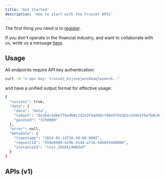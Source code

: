 ```yaml
---
title: 'Get Started'
description: 'How to start with the Trusset APIs'
---
```


The first thing you need is to [register](https://www.issuers.trusset.org/). 

If you don't operate in the financial industry, and want to collaborate with us, write us a message [here](https://www.trusset.org/contact).

## Usage 
All endpoints require API key authentication:

```bash
curl -H "x-api-key: trusset_ksjsnejwnsbkaqlwsmnsh.."
```
and have a unified output format for effective usage: 

```bash
{
  "success": true,
  "data": {
    "data": "data",
    "txHash": "0x3b4c5d6e7f8a9b0c1d2e3f4a5b6c7d8e9f0a1b2c3d4e5f6a7b8c9d0e1f2a3b4c5d",
    "gasUsed": "3250000"
  },
  "error": null,
  "metadata": {
    "timestamp": "2024-01-15T10:30:00.000Z",
    "requestId": "550e8400-e29b-41d4-a716-446655440000",
    "instanceId": "inst_2hG5kL9mN3oP"
  }
}
```

## APIs (v1)

<CardGroup cols={2}>
  <Card title="KYC Data" icon="user" href="/identity-kyc-intro">
  </Card>
    <Card title="Batch Verification" icon="users" href="/endpoints/kyc/batch-verify">
  </Card>
  <Card title="Stablecoins" icon="coins" href="/stablecoin-intro">
  </Card>
  <Card title="Stock Tokenization" icon="building-columns" href="/stock-exchanges-intro">
  </Card>
  <Card title="Stock Trading" icon="chart-candlestick" href="/balancer-exchange-intro">
  </Card>
  <Card title="Stock Loans" icon="credit-card" href="/stock-loans">
  </Card>
  <Card title="Corporate Actions (Stocks)" icon="command" href="/endpoints/stock-exchange/schedule-stock-split">
  </Card> 
  <Card title="Capital Raising" icon="hands" href="/investment-framework-intro">
  </Card>
</CardGroup>